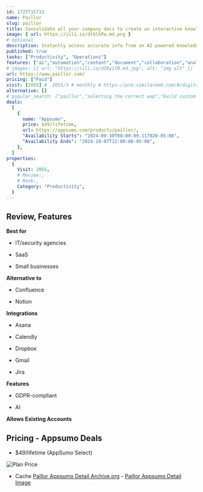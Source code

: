 ```yaml
---
id: 1727715713
name: Paillor
slug: paillor
title: Consolidate all your company docs to create an interactive knowledge base powered by AI
image: { url: https://iili.io/dt6lhPa.md.png }
# optional
description: Instantly access accurate info from an AI-powered knowledge base that integrates all your company dataConnect all your knowledge hubs including Google Drive, SharePoint, HubSpot, and Confluence
published: true
tasks: ["Productivity", "Operations"]
features: ["ai","automation","content","document","collaboration","analytics","management","workflow"]
# images: [{ url: "https://iili.io/dI8yiYB.md.jpg", alt: "img alt" }]
url: https://www.paillor.com/
pricing: ["Paid"]
visit: [2055] #  2055/3 # monthly # https://pro.similarweb.com/#/digitalsuite/websiteanalysis/home
alternative: []
# popular_search: ["paillor","selecticg the correct wap","build custom automation saas company","tech pilot blog","can you use lan with wap"]
deals:
  [
    {
      name: "Appsumo",
      price: $49/lifetime,
      url: https://appsumo.com/products/paillor/,
      "Availability Starts": "2024-09-30T08:00:09.117020-05:00",
      "Availability Ends": "2024-10-07T12:00:00-05:00",
    },
  ]
properties:
  {
    Visit: 2055,
    # Review:,
    # Rank:,
    Category: "Productivity",
  }
---
```


## Review, Features

 

**Best for**

- IT/security agencies

- SaaS

- Small businesses

**Alternative to**

- Confluence

- Notion

**Integrations**

- Asana

- Calendly

- Dropbox

- Gmail

- Jira

**Features**

- GDPR-compliant

- AI

**Allows Existing Accounts**

## Pricing - Appsumo Deals

- $49/lifetime (AppSumo Select)

<Img src="https://iili.io/dt6b6U7.png" alt="Plan Price" />

- Cache [Paillor Appsumo Detail Archive.org](https://web.archive.org/web/*/https://appsumo.com/products/paillor/) - [Paillor Appsumo Detail Image](https://iili.io/dt6pBTu.png)
